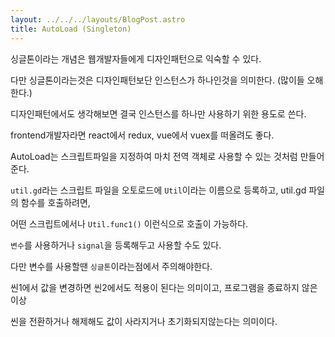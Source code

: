 ```yaml
---
layout: ../../../layouts/BlogPost.astro
title: AutoLoad (Singleton)
---
```


싱글톤이라는 개념은 웹개발자들에게 디자인패턴으로 익숙할 수 있다.

다만 싱글톤이라는것은 디자인패턴보단 인스턴스가 하나인것을 의미한다. (많이들 오해한다.)

디자인패턴에서도 생각해보면 결국 인스턴스를 하나만 사용하기 위한 용도로 쓴다.

frontend개발자라면 react에서 redux, vue에서 vuex를 떠올려도 좋다.

AutoLoad는 스크립트파일을 지정하여 마치 전역 객체로 사용할 수 있는 것처럼 만들어준다.

```util.gd```라는 스크립트 파일을 오토로드에 ```Util```이라는 이름으로 등록하고, util.gd 파일의 함수를 호출하려면,

어떤 스크립트에서나 ```Util.func1()``` 이런식으로 호출이 가능하다.

```변수```를 사용하거나 ```signal```을 등록해두고 사용할 수도 있다.

다만 변수를 사용할땐 ```싱글톤```이라는점에서 주의해야한다.

씬1에서 값을 변경하면 씬2에서도 적용이 된다는 의미이고, 프로그램을 종료하지 않은 이상

씬을 전환하거나 해제해도 값이 사라지거나 초기화되지않는다는 의미이다.